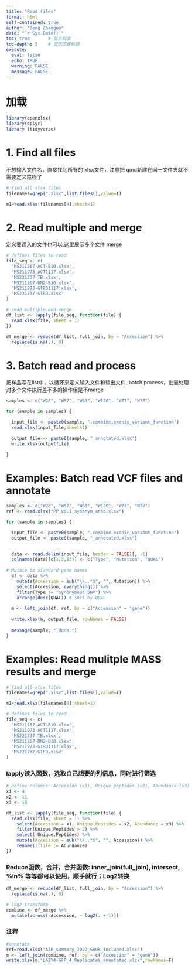```yaml
---
title: "Read files"
format: html
self-contained: true
author: "Deng Zhaoguo"
date: "`r Sys.Date()`"
toc: true       # 显示目录
toc-depth: 5    # 显示三级标题
execute:
  eval: false
  echo: TRUE
  warning: FALSE
  message: FALSE
---
```


# 加载

```r

library(openxlsx)
library(dplyr)
library (tidyverse)
```

# 1. Find all files
不想输入文件名，直接找到所有的 xlsx文件，注意把 qmd新建在同一文件夹就不需要定义路径了
```r
# find all xlsx files
filenames=grep(".xlsx",list.files(),value=T)

m1=read.xlsx(filenames[4],sheet=1)
```

# 2. Read multiple and merge
定义要读入的文件也可以,这里展示多个文件 merge
```r
# defines files to read
file_seq <- c(
  'MS211267-ACT-B10.xlsx',
  'MS211973-ACT1117.xlsx',
  'MS221737-TB.xlsx',
  'MS211267-DN2-B10.xlsx',
  'MS211973-GTRD1117.xlsx',
  'MS221737-GTRD.xlsx'
)

# read multiple and merge
df_list <- lapply(file_seq, function(file) {
  read.xlsx(file, sheet = 1)
})

df_merge <- reduce(df_list, full_join, by = "Accession") %>%
  replace(is.na(.), 0)

```


# 3. Batch read and process
把样品写在list中，以循环来定义输入文件和输出文件, batch process，批量处理对多个文件执行差不多的操作但是不merge
```r
samples <- c("W28", "W57", "W63", "W120", "W77", "W78")  

for (sample in samples) {

  input_file <- paste0(sample, ".combine.exonic_variant_function")
  read.xlsx(input_file,sheet=1)
  
  output_file <- paste0(sample, "_annotated.xlsx")
  write.xlsx(outputfile)

}
```


#  Examples: Batch read VCF files and annotate
```r
samples <- c("W28", "W57", "W63", "W120", "W77", "W78")  
ref <- read.xlsx("PP_v6.1_synonym_anno.xlsx")

for (sample in samples) {

  input_file <- paste0(sample, ".combine.exonic_variant_function")
  output_file <- paste0(sample, "_annotated.xlsx")
  

  data <- read.delim(input_file, header = FALSE)[, -1]
  colnames(data)[c(1,2,13)] <- c("Type", "Mutation", "QUAL")
  
# Mutate to standard gene names
  df <- data %>%
    mutate(Accession = sub("\\..*$", "", Mutation)) %>%
    select(Accession, everything()) %>%
    filter(Type != "synonymous SNV") %>%
    arrange(desc(QUAL)) # sort by QUAL
  
  m <- left_join(df, ref, by = c("Accession" = "gene"))
  
  write.xlsx(m, output_file, rowNames = FALSE)
  
  message(sample, " done.")
}
```

# Examples: Read mulitple MASS results and merge
```r
# find all xlsx files
filenames=grep(".xlsx",list.files(),value=T)

m1=read.xlsx(filenames[4],sheet=1)

# defines files to read
file_seq <- c(
  'MS211267-ACT-B10.xlsx',
  'MS211973-ACT1117.xlsx',
  'MS221737-TB.xlsx',
  'MS211267-DN2-B10.xlsx',
  'MS211973-GTRD1117.xlsx',
  'MS221737-GTRD.xlsx'
)
```

### lapply读入函数，选取自己想要的列信息，同时进行筛选

```r
# Define columns: Accession (x1), Unique.peptides (x2), Abundance (x3)
x1 <- 4
x2 <- 11
x3 <- 18

df_list <- lapply(file_seq, function(file) {
  read.xlsx(file, sheet = 1) %>%
    select(Accession = x1, Unique.Peptides = x2, Abundance = x3) %>%
    filter(Unique.Peptides > 2) %>%
    select(-Unique.Peptides) %>%
    mutate(Accession = sub("\\..*$", "", Accession)) %>%  
    rename(!!file := Abundance)
})

```

### Reduce函数，合并，合并函数: inner_join(full_join), intersect, %in% 等等都可以使用，顺手就行；Log2转换

```r
df_merge <- reduce(df_list, full_join, by = "Accession") %>%
  replace(is.na(.), 0)

# log2 transform
combine <- df_merge %>%
  mutate(across(-Accession, ~ log2(. + 1)))
```

### 注释

```r
#annotate
ref=read.xlsx("ATH_summary_2022_SAUR_included.xlsx")
m <- left_join(combine, ref, by = c("Accession" = "gene"))
write.xlsx(m,"LAZY4-GFP_4_Replicates_annotated.xlsx",rowNames=F)
```
